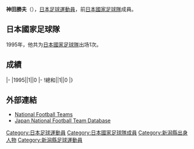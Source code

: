 {{Infobox football biography
|name=神田勝夫
|image=
|fullname=神田勝夫
|birth_date={{Birth date and age|1966|6|21}}
|cityofbirth=[[新潟縣|新潟縣]]
|countryofbirth=[[日本|日本]]
|height=1.82 m
|position=[[後衛_(足球)|後衛]]
|currentclub=
|years=1989-1993<br/>1994-1997<br/>1998-1999<br/>2000-2003
|clubs=[[NKK_SC|NKK]]<br/>[[大阪櫻花|大阪櫻花]]<br/>[[橫濱水手|橫濱水手]]<br/>[[新潟天鵝|新潟天鵝]]
|caps(goals)=
|nationalyears=1995
|nationalteam=[[日本國家足球隊|日本]]
|nationalcaps(goals)=1 (0)
}}
'''神田勝夫'''（{{Bd|1966年|6月21日||}}），[[日本|日本]][[足球|足球]][[運動員|運動員]]，前[[日本國家足球隊|日本國家足球隊]]成員。

==日本國家足球隊==
1995年，他共为[[日本國家足球隊|日本國家足球隊]]出场1次。

==成績==
{{Football player national team statistics|JPN}}
|-
|1995||1||0
|-
!總和||1||0
|}

==外部連結==
{{Reflist}}
*[http://www.national-football-teams.com/v2/player.php?id=18732 National Football Teams] {{Wayback|url=http://www.national-football-teams.com/v2/player.php?id=18732 |date=20121015092934 }}
*[https://web.archive.org/web/20160319090129/http://www.japannationalfootballteam.com/en/players/kanda_katsuo.html Japan National Football Team Database]

{{Japan-sport-bio-stub}}
{{Soccer-player-stub}}
[[Category:日本足球運動員|Category:日本足球運動員]]
[[Category:日本國家足球隊成員|Category:日本國家足球隊成員]]
[[Category:新潟縣出身人物|Category:新潟縣出身人物]]
[[Category:新潟縣足球運動員|Category:新潟縣足球運動員]]